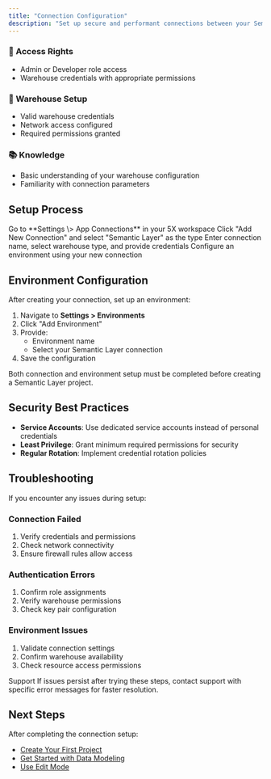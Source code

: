 ```yaml
---
title: "Connection Configuration"
description: "Set up secure and performant connections between your Semantic Layer and data warehouse to unlock the full potential of your data."
---
```


### 👤 Access Rights

- Admin or Developer role access
- Warehouse credentials with appropriate permissions

### 🔑 Warehouse Setup

- Valid warehouse credentials
- Network access configured
- Required permissions granted

### 📚 Knowledge

- Basic understanding of your warehouse configuration
- Familiarity with connection parameters

## Setup Process

<Steps>
  <Step title="Navigate to Connections">
    Go to **Settings \> App Connections** in your 5X workspace
  </Step>

  <Step title="Add New Connection">
    Click "Add New Connection" and select "Semantic Layer" as the type
  </Step>
  
  <Step title="Configure Details">
    Enter connection name, select warehouse type, and provide credentials
  </Step>
  
  <Step title="Set Up Environment">
    Configure an environment using your new connection
  </Step>  
</Steps>

## Environment Configuration

After creating your connection, set up an environment:

1. Navigate to **Settings \> Environments**
2. Click "Add Environment"
3. Provide:
   - Environment name
   - Select your Semantic Layer connection
4. Save the configuration

<Info>
  Both connection and environment setup must be completed before creating a Semantic Layer project.
</Info>

## Security Best Practices

- **Service Accounts**: Use dedicated service accounts instead of personal credentials
- **Least Privilege**: Grant minimum required permissions for security
- **Regular Rotation**: Implement credential rotation policies

## Troubleshooting

If you encounter any issues during setup:

### Connection Failed

1. Verify credentials and permissions
2. Check network connectivity
3. Ensure firewall rules allow access

### Authentication Errors

1. Confirm role assignments
2. Verify warehouse permissions
3. Check key pair configuration

### Environment Issues

1. Validate connection settings
2. Confirm warehouse availability
3. Check resource access permissions

<Tip>
  Support
  If issues persist after trying these steps, contact support with specific error messages for faster resolution.
</Tip>

## Next Steps

After completing the connection setup:

- [Create Your First Project](/Semantic-Layer/Setup-Guide/creating-project)
- [Get Started with Data Modeling](/Semantic-Layer/Setup-Guide/getting-started-dm)
- [Use Edit Mode](/Semantic-Layer/Setup-Guide/edit-mode)
